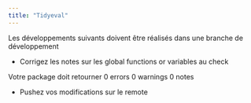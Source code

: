 ```yaml
---
title: "Tidyeval"
---
```


::: {.callout-important collapse="false"}

Les développements suivants doivent être réalisés dans une branche de développement

:::

- Corrigez les notes sur les global functions or variables au check

::: {.callout-note collapse="false"}

Votre package doit retourner 0 errors 0 warnings 0 notes

:::

- Pushez vos modifications sur le remote
